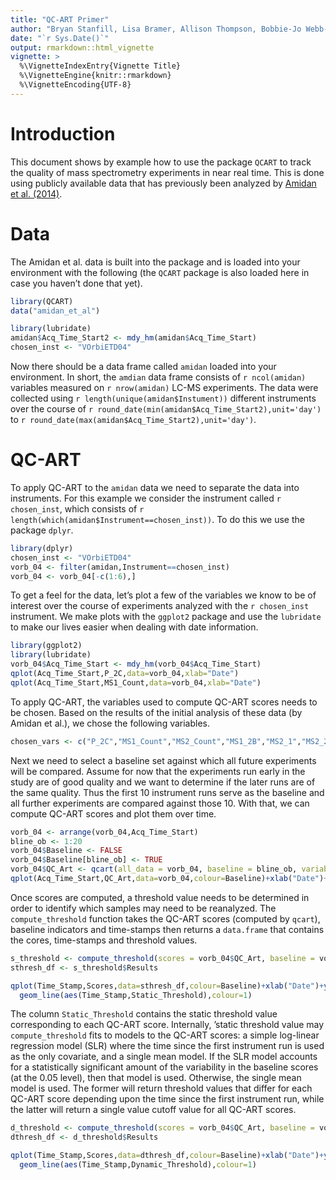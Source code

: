 ```yaml
---
title: "QC-ART Primer"
author: "Bryan Stanfill, Lisa Bramer, Allison Thompson, Bobbie-Jo Webb-Robertson"
date: "`r Sys.Date()`"
output: rmarkdown::html_vignette
vignette: >
  %\VignetteIndexEntry{Vignette Title}
  %\VignetteEngine{knitr::rmarkdown}
  %\VignetteEncoding{UTF-8}
---
```


# Introduction
This document shows by example how to use the package `QCART` to track the quality of mass spectrometry experiments in near real time.  This is done using publicly available data that has previously been analyzed by [Amidan et al. (2014)](http://pubs.acs.org/doi/abs/10.1021/pr401143e).

# Data

The Amidan et al. data is built into the package and is loaded into your environment with the following (the `QCART` package is also loaded here in case you haven't done that yet).
```r
library(QCART)
data("amidan_et_al")
```

```r
library(lubridate)
amidan$Acq_Time_Start2 <- mdy_hm(amidan$Acq_Time_Start)
chosen_inst <- "VOrbiETD04"
```
Now there should be a data frame called `amidan` loaded into your environment.  In short, the `amdian` data frame consists of `r ncol(amidan)` variables measured on `r nrow(amidan)` LC-MS experiments.  The data were collected using `r length(unique(amidan$Instument))` different instruments over the course of `r round_date(min(amidan$Acq_Time_Start2),unit='day')` to `r round_date(max(amidan$Acq_Time_Start2),unit='day')`.

# QC-ART

To apply QC-ART to the `amidan` data we need to separate the data into instruments.  For this example we consider the instrument called `r chosen_inst`, which consists of `r length(which(amidan$Instrument==chosen_inst))`.  To do this we use the package `dplyr`.

```r
library(dplyr)
chosen_inst <- "VOrbiETD04"
vorb_04 <- filter(amidan,Instrument==chosen_inst)
vorb_04 <- vorb_04[-c(1:6),]
```

To get a feel for the data, let's plot a few of the variables we know to be of interest over the course of experiments analyzed with the `r chosen_inst` instrument.  We make plots with the `ggplot2` package and use the `lubridate` to make our lives easier when dealing with date information.

```r
library(ggplot2)
library(lubridate)
vorb_04$Acq_Time_Start <- mdy_hm(vorb_04$Acq_Time_Start)
qplot(Acq_Time_Start,P_2C,data=vorb_04,xlab="Date")
qplot(Acq_Time_Start,MS1_Count,data=vorb_04,xlab="Date")
```


To apply QC-ART, the variables used to compute QC-ART scores needs to be chosen.  Based on the results of the initial analysis of these data (by Amidan et al.), we chose the following variables.

```r
chosen_vars <- c("P_2C","MS1_Count","MS2_Count","MS1_2B","MS2_1","MS2_2","MS2_3","MS2_4A","MS2_4B","RT_MS_Q1","RT_MS_Q4","RT_MSMS_Q1","RT_MSMS_Q4","XIC_WideFrac")
```

Next we need to select a baseline set against which all future experiments will be compared.  Assume for now that the experiments run early in the study are of good quality and we want to determine if the later runs are of the same quality.  Thus the first 10 instrument runs serve as the baseline and all further experiments are compared against those 10.  With that, we can compute QC-ART scores and plot them over time.

```r
vorb_04 <- arrange(vorb_04,Acq_Time_Start)
bline_ob <- 1:20
vorb_04$Baseline <- FALSE
vorb_04$Baseline[bline_ob] <- TRUE
vorb_04$QC_Art <- qcart(all_data = vorb_04, baseline = bline_ob, variables = chosen_vars)
qplot(Acq_Time_Start,QC_Art,data=vorb_04,colour=Baseline)+xlab("Date")+ylab("QC-ART Score")
```

Once scores are computed, a threshold value needs to be determined in order to identify which samples may need to be reanalyzed.  The `compute_threshold` function takes the QC-ART scores (computed by `qcart`), baseline indicators and time-stamps then returns a `data.frame` that contains the cores, time-stamps and threshold values.  

```r
s_threshold <- compute_threshold(scores = vorb_04$QC_Art, baseline = vorb_04$Baseline, time_stamps = vorb_04$Acq_Time_Start, type='static')
sthresh_df <- s_threshold$Results

qplot(Time_Stamp,Scores,data=sthresh_df,colour=Baseline)+xlab("Date")+ylab("QC-ART Score")+
  geom_line(aes(Time_Stamp,Static_Threshold),colour=1)
```

The column `Static_Threshold` contains the static threshold value corresponding to each QC-ART score.  Internally, 'static threshold value may `compute_threshold` fits to models to the QC-ART scores: a simple log-linear regression model (SLR) where the time since the first instrument run is used as the only covariate, and a single mean model.  If the SLR model accounts for a statistically significant amount of the variability in the baseline scores (at the 0.05 level), then that model is used.  Otherwise, the single mean model is used.  The former will return threshold values that differ for each QC-ART score depending upon the time since the first instrument run, while the latter will return a single value cutoff value for all QC-ART scores.

```r
d_threshold <- compute_threshold(scores = vorb_04$QC_Art, baseline = vorb_04$Baseline, time_stamps = vorb_04$Acq_Time_Start, type = 'dynamic')
dthresh_df <- d_threshold$Results

qplot(Time_Stamp,Scores,data=dthresh_df,colour=Baseline)+xlab("Date")+ylab("QC-ART Score")+
  geom_line(aes(Time_Stamp,Dynamic_Threshold),colour=1)
```
